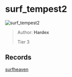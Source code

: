 
# surf_tempest2

![surf_tempest2](https://raw.githubusercontent.com/Sayt123/SurfMapPics/Maps-and-bonuses/csgo/surf_tempest2.jpg)

> Author: **Hardex**
>
> Tier 3

## Records

[surfheaven](https://surfheaven.eu/map/surf_tempest2)

